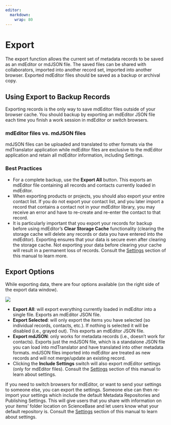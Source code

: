 ```yaml
---
editor: 
  markdown: 
    wrap: 80
---
```


# Export

The export function allows the current set of metadata records to be saved as an
mdEditor or mdJSON file. The saved files can be shared with collaborators,
imported into another record set, imported into another browser. Exported
mdEditor files should be saved as a backup or archival copy.

## **Using Export to Backup Records**

Exporting records is the only way to save mdEditor files outside of your browser
cache. You should backup by exporting an mdEditor JSON file each time you finish
a work session in mdEditor or switch browsers.

### mdEditor files vs. mdJSON files

mdJSON files can be uploaded and translated to other formats via the
mdTranslator application while mdEditor files are exclusive to the mdEditor
application and retain all mdEditor information, including Settings.

### **Best Practices**

-   For a complete backup, use the **Export All** button. This exports an
    mdEditor file containing all records and contacts currently loaded in
    mdEditor.
-   When exporting products or projects, you should also export your entire
    contact list. If you do not export your contact list, and you later import a
    record that contains a contact not in your mdEditor library, you may receive
    an error and have to re-create and re-enter the contact to that record.
-   It is particularly important that you export your records for backup before
    using mdEditor's **Clear Storage Cache** functionality (clearing the storage
    cache will delete any records or data you have entered into the mdEditor).
    Exporting ensures that your data is secure even after clearing the storage
    cache. Not exporting your data before clearing your cache will result in a
    permanent loss of records. Consult the [Settings](../settings.md) section of
    this manual to learn more.

## Export Options

While exporting data, there are four options available (on the right side of the
export data window).

![](/assets/export_export_options.png)

-   **Export All**: will export everything currently loaded in mdEditor into a
    single file. Exports an mdEditor JSON file.
-   **Export Selected**: will only export the items you have selected (so
    individual records, contacts, etc.). If nothing is selected it will be
    disabled (i.e., grayed out). This exports an mdEditor JSON file.
-   **Export mdJSON**: only works for metadata records (i.e., doesn't work for
    contacts). Exports just the mdJSON file, which is a standalone JSON file you
    can load into mdTranslator and have translated into other metadata formats.
    mdJSON files imported into mdEditor are treated as new records and will not
    merge/update an existing record.
-   Clicking the **Include Settings** switch will also export mdEditor settings
    (only for mdEditor files). Consult the [Settings](../settings.md) section of
    this manual to learn about settings.

::: callout-note
If you need to switch browsers for mdEditor, or want to send your settings to
someone else, you can export the settings. Someone else can then re-import your
settings which include the default Metadata Repositories and Publishing
Settings. This will give users that you share with information on your items'
folder location on ScienceBase and let users know what your default repository
is. Consult the [Settings](../settings.md) section of this manual to learn about
settings.
:::
